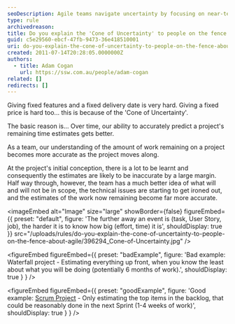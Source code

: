 ```yaml
---
seoDescription: Agile teams navigate uncertainty by focusing on near-term priorities and refining estimates as project understanding grows.
type: rule
archivedreason:
title: Do you explain the 'Cone of Uncertainty' to people on the fence about Agile?
guid: c5e29560-ebcf-47fb-9473-36e418510001
uri: do-you-explain-the-cone-of-uncertainty-to-people-on-the-fence-about-agile
created: 2011-07-14T20:28:05.0000000Z
authors:
  - title: Adam Cogan
    url: https://ssw.com.au/people/adam-cogan
related: []
redirects: []
---
```


Giving fixed features and a fixed delivery date is very hard. Giving a fixed price is hard too... this is because of the 'Cone of Uncertainty'.

The basic reason is...
Over time, our ability to accurately predict a project's remaining time estimates gets better.

As a team, our understanding of the amount of work remaining on a project becomes more accurate as the project moves along.

At the project's initial conception, there is a lot to be learnt and consequently the estimates are likely to be inaccurate by a large margin. Half way through, however, the team has a much better idea of what will and will not be in scope, the technical issues are starting to get ironed out, and the estimates of the work now remaining become far more accurate.


<imageEmbed
  alt="Image"
  size="large"
  showBorder={false}
  figureEmbed={{
    preset: "default",
    figure: 'The further away an event is (task, User Story, job), the harder it is to know how big (effort, time) it is',
    shouldDisplay: true
  }}
  src="/uploads/rules/do-you-explain-the-cone-of-uncertainty-to-people-on-the-fence-about-agile/396294_Cone-of-Uncertainty.jpg"
/>

<figureEmbed figureEmbed={{
  preset: "badExample",
  figure: 'Bad example: Waterfall project - Estimating everything up front, when you know the least about what you will be doing (potentially 6 months of work).',
  shouldDisplay: true
} } />


<figureEmbed figureEmbed={{
  preset: "goodExample",
  figure: 'Good example: [Scrum Project](http://www.ssw.com.au/ssw/consulting/scrum.aspx) - Only estimating the top items in the backlog, that could be reasonably done in the next Sprint (1-4 weeks of work)',
  shouldDisplay: true
} } />
